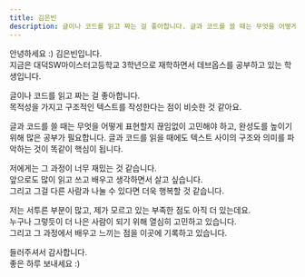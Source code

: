 ```yaml
---
title: 김은빈
description: 글이나 코드를 읽고 짜는 걸 좋아합니다. 글과 코드를 쓸 때는 무엇을 어떻게 표현할지 끊임없이 고민해야 하고, 완성도를 높이기 위해 많은 공부가 필요합니다. 글과 코드를 읽을 때에도 텍스트 사이의 구조와 의미를 파악하는 것이 똑같이 핵심이 됩니다. 앞으로도 많이 읽고 쓰고 배우고 생각하면서 살고 싶습니다. 그리고 그걸 다른 사람과 나눌 수 있다면 더욱 행복할 것 같습니다. 저는 서투른 부분이 많고, 제가 모르고 있는 부족한 점도 아직 더 있는데요. 누구나 그렇듯이 더 나은 사람이 되기 위해 고민하면서 살고 있습니다. 그리고 그 과정에서 배우고 느끼는 점을 이곳에 기록하고 있습니다.
---
```



안녕하세요 :) 김은빈입니다. <br/>
지금은 대덕SW마이스터고등학교 3학년으로 재학하면서 데브옵스를 공부하고 있는 학생입니다.


글이나 코드를 읽고 짜는 걸 좋아합니다. <br/>
목적성을 가지고 구조적인 텍스트를 작성한다는 점이 비슷한 것 같아요.<br/>

글과 코드를 쓸 때는 무엇을 어떻게 표현할지 끊임없이 고민해야 하고, 완성도를 높이기 위해 많은 공부가 필요합니다. 글과 코드를 읽을 때에도 텍스트 사이의 구조와 의미를 파악하는 것이 똑같이 핵심이 됩니다.

저에게는 그 과정이 너무 재밌는 것 같습니다. <br/>
앞으로도 많이 읽고 쓰고 배우고 생각하면서 살고 싶습니다. <br/>
그리고 그걸 다른 사람과 나눌 수 있다면 더욱 행복할 것 같습니다.

저는 서투른 부분이 많고, 제가 모르고 있는 부족한 점도 아직 더 있는데요. <br/>
누구나 그렇듯이 더 나은 사람이 되기 위해 열심히 고민하고 있습니다. <br/>
그리고 그 과정에서 배우고 느끼는 점을 이곳에 기록하고 있습니다.

들러주셔서 감사합니다.  <br/>
좋은 하루 보내세요 :)

<div class="h-16"/>

<RecentPosts/>